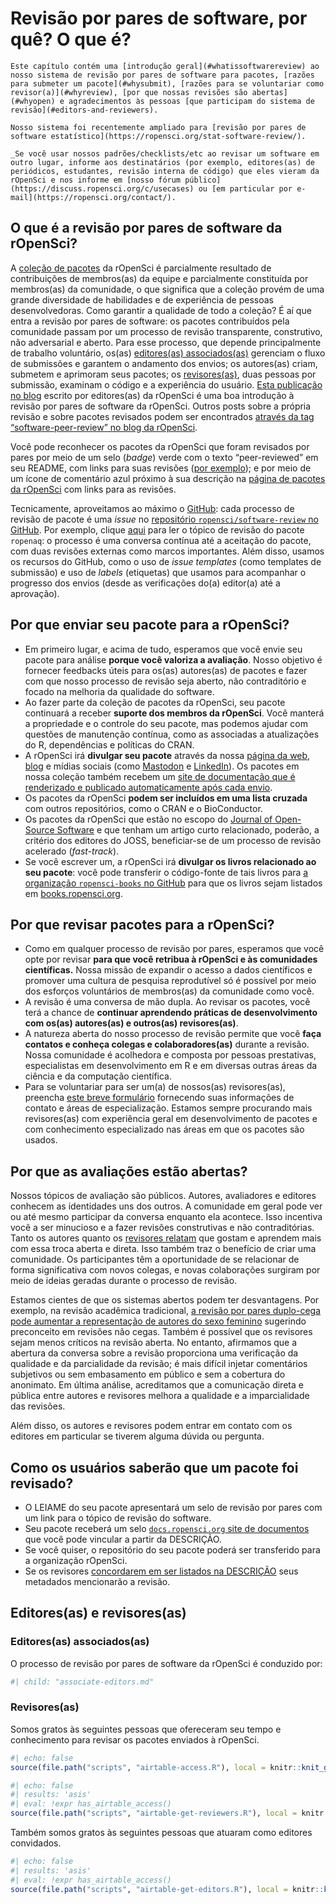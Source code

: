 # Revisão por pares de software, por quê? O que é? {#softwarereviewintro}

```block
Este capítulo contém uma [introdução geral](#whatissoftwarereview) ao nosso sistema de revisão por pares de software para pacotes, [razões para submeter um pacote](#whysubmit), [razões para se voluntariar como revisor(a)](#whyreview), [por que nossas revisões são abertas](#whyopen) e agradecimentos às pessoas [que participam do sistema de revisão](#editors-and-reviewers).

Nosso sistema foi recentemente ampliado para [revisão por pares de software estatístico](https://ropensci.org/stat-software-review/).

_Se você usar nossos padrões/checklists/etc ao revisar um software em outro lugar, informe aos destinatários (por exemplo, editores(as) de periódicos, estudantes, revisão interna de código) que eles vieram da rOpenSci e nos informe em [nosso fórum público](https://discuss.ropensci.org/c/usecases) ou [em particular por e-mail](https://ropensci.org/contact/). 
```

## O que é a revisão por pares de software da rOpenSci? {#whatissoftwarereview}

A [coleção de pacotes](https://ropensci.org/packages/) da rOpenSci é parcialmente resultado de contribuições de  membros(as) da equipe e parcialmente constituída por membros(as) da comunidade, o que significa que a coleção provém de uma grande diversidade de habilidades e de experiência de pessoas desenvolvedoras. Como garantir a qualidade de todo a coleção? É aí que entra a revisão por pares de software: os pacotes contribuídos pela comunidade passam por um processo de revisão transparente, construtivo, não adversarial e aberto. Para esse processo, que depende principalmente de trabalho voluntário, os(as) [editores(as) associados(as)](#associateditors) gerenciam o fluxo de submissões e garantem o andamento dos envios; os autores(as) criam, submetem e aprimoram seus pacotes; os [revisores(as)](#reviewers), duas pessoas por submissão, examinam o código e a experiência do usuário. [Esta publicação no blog](https://www.numfocus.org/blog/how-ropensci-uses-code-review-to-promote-reproducible-science/) escrito por editores(as) da rOpenSci é uma boa introdução à revisão por pares de software da rOpenSci.  Outros posts sobre a própria revisão e sobre pacotes revisados podem ser encontrados [através da tag "software-peer-review" no blog da rOpenSci](https://ropensci.org/tags/software-peer-review/).

Você pode reconhecer os pacotes da rOpenSci que foram revisados por pares por meio de um selo (*badge*) verde com o texto "peer-reviewed" em seu README, com links para suas revisões ([por exemplo](https://github.com/ropensci/restez#locally-query-genbank-)); e por meio de um ícone de comentário azul próximo à sua descrição na [página de pacotes da rOpenSci](https://ropensci.org/packages/) com links para as revisões.

Tecnicamente, aproveitamos ao máximo o [GitHub](https://github.com/): cada processo de revisão de pacote é uma *issue* no [repositório `ropensci/software-review` no GitHub](https://github.com/ropensci/software-review/). Por exemplo, clique [aqui](https://github.com/ropensci/software-review/issues/24) para ler o tópico de revisão do pacote `ropenaq`: o processo é uma conversa contínua até a aceitação do pacote, com duas revisões externas como marcos importantes. Além disso, usamos os recursos do GitHub, como o uso de *issue templates* (como templates de submissão) e uso de *labels* (etiquetas) que usamos para acompanhar o progresso dos envios (desde as verificações do(a) editor(a) até a aprovação).

## Por que enviar seu pacote para a rOpenSci? {#whysubmit}

- Em primeiro lugar, e acima de tudo, esperamos que você envie seu pacote para análise **porque você valoriza a avaliação**.  Nosso objetivo é fornecer feedbacks úteis para os(as) autores(as) de pacotes e fazer com que nosso processo de revisão seja aberto, não contraditório e focado na melhoria da qualidade do software.
- Ao fazer parte da coleção de pacotes da rOpenSci, seu pacote continuará a receber **suporte dos membros da rOpenSci**.  Você manterá a propriedade e o controle do seu pacote, mas podemos ajudar com questões de manutenção contínua, como as associadas a atualizações do R, dependências e políticas do CRAN.
- A rOpenSci irá **divulgar seu pacote** através da nossa [página da web](https://ropensci.org/packages/), [blog](https://ropensci.org/blog/) e mídias sociais (como [Mastodon](https://fosstodon.org/@ropensci) e [LinkedIn](https://www.linkedin.com/company/ropensci/)). Os pacotes em nossa coleção também recebem um [site de documentação que é renderizado e publicado automaticamente após cada envio](#docsropensci).
- Os pacotes da rOpenSci **podem ser incluídos em uma lista cruzada** com outros repositórios, como o CRAN e o BioConductor.
- Os pacotes da rOpenSci que estão no escopo do [Journal of Open-Source Software](https://joss.theoj.org/) e que tenham um artigo curto relacionado, poderão, a critério dos editores do JOSS, beneficiar-se de um processo de revisão acelerado (*fast-track*).
- Se você escrever um, a rOpenSci irá **divulgar os livros relacionado ao seu pacote**: você pode transferir o código-fonte de tais livros para [a organização `ropensci-books` no GitHub](https://github.com/ropensci-books) para que os livros sejam listados em [books.ropensci.org](https://books.ropensci.org/).

## Por que revisar pacotes para a rOpenSci? {#whyreview}

- Como em qualquer processo de revisão por pares, esperamos que você opte por revisar **para que você retribua à rOpenSci e às comunidades científicas.**  Nossa missão de expandir o acesso a dados científicos e promover uma cultura de pesquisa reprodutível só é possível por meio dos esforços voluntários de membros(as) da comunidade como você.
- A revisão é uma conversa de mão dupla. Ao revisar os pacotes, você terá a chance de **continuar aprendendo práticas de desenvolvimento com os(as) autores(as) e outros(as) revisores(as)**.
- A natureza aberta do nosso processo de revisão permite que você **faça contatos e conheça colegas e colaboradores(as)** durante a revisão. Nossa comunidade é acolhedora e composta por pessoas prestativas, especialistas em desenvolvimento em R e em diversas outras áreas da ciência e da computação científica.
- Para se voluntariar para ser um(a) de nossos(as) revisores(as), preencha [este breve formulário](https://airtable.com/shrnfDI2S9uuyxtDw) fornecendo suas informações de contato e áreas de especialização. Estamos sempre procurando mais revisores(as) com experiência geral em desenvolvimento de pacotes e com conhecimento especializado nas áreas em que os pacotes são usados.

## Por que as avaliações estão abertas? {#whyopen}

Nossos tópicos de avaliação são públicos. Autores, avaliadores e editores conhecem as identidades uns dos outros. A comunidade em geral pode ver ou até mesmo participar da conversa enquanto ela acontece. Isso incentiva você a ser minucioso e a fazer revisões construtivas e não contraditórias. Tanto os autores quanto os [revisores relatam](https://ropensci.org/tags/reviewer/) que gostam e aprendem mais com essa troca aberta e direta. Isso também traz o benefício de criar uma comunidade. Os participantes têm a oportunidade de se relacionar de forma significativa com novos colegas, e novas colaborações surgiram por meio de ideias geradas durante o processo de revisão.

Estamos cientes de que os sistemas abertos podem ter desvantagens. Por exemplo, na revisão acadêmica tradicional, [a revisão por pares duplo-cega pode aumentar a representação de autores do sexo feminino](https://www.sciencedirect.com/science/article/pii/S0169534707002704) sugerindo preconceito em revisões não cegas. Também é possível que os revisores sejam menos críticos na revisão aberta. No entanto, afirmamos que a abertura da conversa sobre a revisão proporciona uma verificação da qualidade e da parcialidade da revisão; é mais difícil injetar comentários subjetivos ou sem embasamento em público e sem a cobertura do anonimato. Em última análise, acreditamos que a comunicação direta e pública entre autores e revisores melhora a qualidade e a imparcialidade das revisões.

Além disso, os autores e revisores podem entrar em contato com os editores em particular se tiverem alguma dúvida ou pergunta.

## Como os usuários saberão que um pacote foi revisado? {#how-will-users-know-a-package-has-been-reviewed}

- O LEIAME do seu pacote apresentará um selo de revisão por pares com um link para o tópico de revisão do software.
- Seu pacote receberá um selo [`docs.ropensci.org` site de documentos](#rodocsci) que você pode vincular a partir da DESCRIÇÃO.
- Se você quiser, o repositório do seu pacote poderá ser transferido para a organização rOpenSci.
- Se os revisores [concordarem em ser listados na DESCRIÇÃO](#authorship) seus metadados mencionarão a revisão.

## Editores(as) e revisores(as) {#editors-and-reviewers}

### Editores(as) associados(as) {#associateditors}

O processo de revisão por pares de software da rOpenSci é conduzido por:

```r
#| child: "associate-editors.md"
```

### Revisores(as) {#reviewers}

Somos gratos às seguintes pessoas que ofereceram seu tempo e conhecimento para revisar os pacotes enviados à rOpenSci.

```r
#| echo: false
source(file.path("scripts", "airtable-access.R"), local = knitr::knit_global())
```

```r
#| echo: false
#| results: 'asis'
#| eval: !expr has_airtable_access()
source(file.path("scripts", "airtable-get-reviewers.R"), local = knitr::knit_global())
```

Também somos gratos às seguintes pessoas que atuaram como editores convidados.

```r
#| echo: false
#| results: 'asis'
#| eval: !expr has_airtable_access()
source(file.path("scripts", "airtable-get-editors.R"), local = knitr::knit_global())

```


